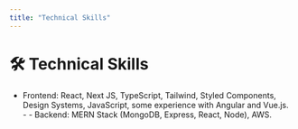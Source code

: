 ---
title: "Technical Skills"
---

# 🛠️ Technical Skills

- Frontend: React, Next JS, TypeScript, Tailwind, Styled Components, Design Systems, JavaScript, some experience with Angular and Vue.js. - - Backend: MERN Stack (MongoDB, Express, React, Node), AWS.
